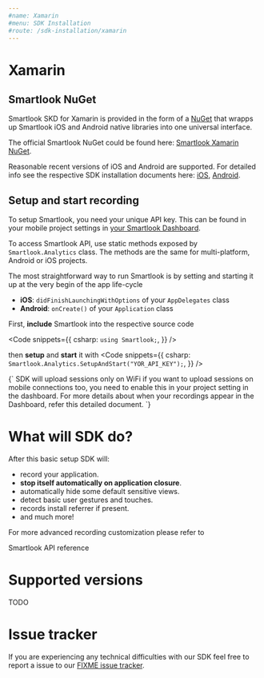 ```yaml
---
#name: Xamarin
#menu: SDK Installation
#route: /sdk-installation/xamarin
---
```



# Xamarin

## Smartlook NuGet

Smartlook SKD for Xamarin is provided in the form of a [NuGet](https://www.nuget.org/packages/Smartlook/) that wrapps up Smartlook iOS and Android native libraries into one universal interface.

The official Smartlook NuGet could be found here: [Smartlook Xamarin NuGet](https://www.nuget.org/packages/Smartlook/).

Reasonable recent versions of iOS and Android are supported. For detailed info see the respective SDK installation documents here: [iOS](/sdk-installation/ios), [Android](/sdk-installation/android).

## Setup and start recording 

<Alert kind="important">
To setup Smartlook, you need your unique API key. This can be found in your mobile project settings in <a href="https://app.smartlook.com/settings/projects">your Smartlook Dashboard</a>.
</Alert>

To access Smartlook API, use static methods exposed by `Smartlook.Analytics` class. The methods are the same for multi-platform, Android or iOS projects.

The most straightforward way to run Smartlook is by setting and starting it up at the very begin of the app life-cycle 

- **iOS**: `didFinishLaunchingWithOptions` of your `AppDelegates` class
- **Android**: `onCreate()` of your `Application` class

First, **include** Smartlook into the respective source code

<Code
  snippets={{
    csharp: `
using Smartlook;
  `,
  }}
/>

then **setup** and **start** it with 
<Code
  snippets={{
    csharp: `
Smartlook.Analytics.SetupAndStart("YOR_API_KEY");
      `,
  }}
/>

<TextBlock kind="note">
{`
SDK will upload sessions only on WiFi if you want to upload sessions on mobile connections too, you need to enable this in your project setting in the dashboard. For more details about when your recordings appear in the Dashboard, refer <Link to="/conceptual/when-i-will-see-the-recordings-in-dashboard">this detailed document</Link>.
`}
</TextBlock>

# What will SDK do?

After this basic setup SDK will:
* record your application.
* **stop itself automatically on application closure**.
* automatically hide some default sensitive views.
* detect basic user gestures and touches.
* records install referrer if present.
* and much more!

For more advanced recording customization please refer to 

<Link to="/api_reference">Smartlook API reference</Link>

# Supported versions
TODO

# Issue tracker
If you are experiencing any technical difficulties with our SDK feel free to report a issue to our [FIXME issue tracker]().
